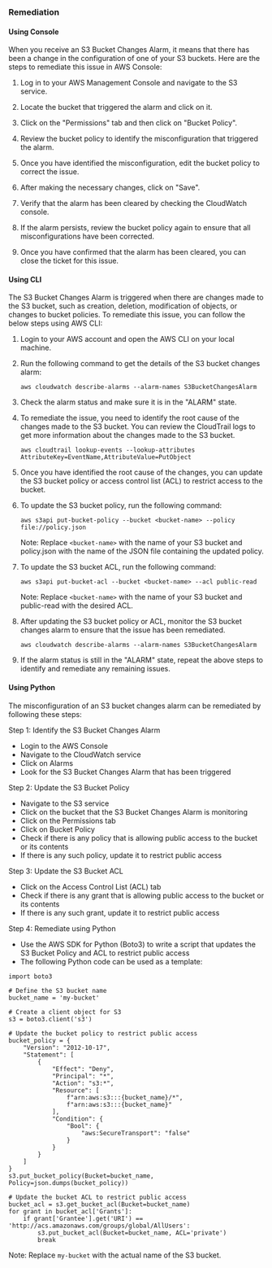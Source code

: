 ### Remediation

#### Using Console

When you receive an S3 Bucket Changes Alarm, it means that there has been a change in the configuration of one of your S3 buckets. Here are the steps to remediate this issue in AWS Console:

1. Log in to your AWS Management Console and navigate to the S3 service.

2. Locate the bucket that triggered the alarm and click on it.

3. Click on the "Permissions" tab and then click on "Bucket Policy".

4. Review the bucket policy to identify the misconfiguration that triggered the alarm.

5. Once you have identified the misconfiguration, edit the bucket policy to correct the issue.

6. After making the necessary changes, click on "Save".

7. Verify that the alarm has been cleared by checking the CloudWatch console.

8. If the alarm persists, review the bucket policy again to ensure that all misconfigurations have been corrected.

9. Once you have confirmed that the alarm has been cleared, you can close the ticket for this issue.

#### Using CLI

The S3 Bucket Changes Alarm is triggered when there are changes made to the S3 bucket, such as creation, deletion, modification of objects, or changes to bucket policies. To remediate this issue, you can follow the below steps using AWS CLI:

1. Login to your AWS account and open the AWS CLI on your local machine.

2. Run the following command to get the details of the S3 bucket changes alarm:

   ```
   aws cloudwatch describe-alarms --alarm-names S3BucketChangesAlarm
   ```

3. Check the alarm status and make sure it is in the "ALARM" state.

4. To remediate the issue, you need to identify the root cause of the changes made to the S3 bucket. You can review the CloudTrail logs to get more information about the changes made to the S3 bucket.

   ```
   aws cloudtrail lookup-events --lookup-attributes AttributeKey=EventName,AttributeValue=PutObject
   ```

5. Once you have identified the root cause of the changes, you can update the S3 bucket policy or access control list (ACL) to restrict access to the bucket.

6. To update the S3 bucket policy, run the following command:

   ```
   aws s3api put-bucket-policy --bucket <bucket-name> --policy file://policy.json
   ```

   Note: Replace `<bucket-name>` with the name of your S3 bucket and policy.json with the name of the JSON file containing the updated policy.

7. To update the S3 bucket ACL, run the following command:

   ```
   aws s3api put-bucket-acl --bucket <bucket-name> --acl public-read
   ```

   Note: Replace `<bucket-name>` with the name of your S3 bucket and public-read with the desired ACL.

8. After updating the S3 bucket policy or ACL, monitor the S3 bucket changes alarm to ensure that the issue has been remediated.

   ```
   aws cloudwatch describe-alarms --alarm-names S3BucketChangesAlarm
   ```

9. If the alarm status is still in the "ALARM" state, repeat the above steps to identify and remediate any remaining issues.

#### Using Python

The misconfiguration of an S3 bucket changes alarm can be remediated by following these steps:

Step 1: Identify the S3 Bucket Changes Alarm
- Login to the AWS Console
- Navigate to the CloudWatch service
- Click on Alarms
- Look for the S3 Bucket Changes Alarm that has been triggered

Step 2: Update the S3 Bucket Policy
- Navigate to the S3 service
- Click on the bucket that the S3 Bucket Changes Alarm is monitoring
- Click on the Permissions tab
- Click on Bucket Policy
- Check if there is any policy that is allowing public access to the bucket or its contents
- If there is any such policy, update it to restrict public access

Step 3: Update the S3 Bucket ACL
- Click on the Access Control List (ACL) tab
- Check if there is any grant that is allowing public access to the bucket or its contents
- If there is any such grant, update it to restrict public access

Step 4: Remediate using Python
- Use the AWS SDK for Python (Boto3) to write a script that updates the S3 Bucket Policy and ACL to restrict public access
- The following Python code can be used as a template:

```
import boto3

# Define the S3 bucket name
bucket_name = 'my-bucket'

# Create a client object for S3
s3 = boto3.client('s3')

# Update the bucket policy to restrict public access
bucket_policy = {
    "Version": "2012-10-17",
    "Statement": [
        {
            "Effect": "Deny",
            "Principal": "*",
            "Action": "s3:*",
            "Resource": [
                f"arn:aws:s3:::{bucket_name}/*",
                f"arn:aws:s3:::{bucket_name}"
            ],
            "Condition": {
                "Bool": {
                    "aws:SecureTransport": "false"
                }
            }
        }
    ]
}
s3.put_bucket_policy(Bucket=bucket_name, Policy=json.dumps(bucket_policy))

# Update the bucket ACL to restrict public access
bucket_acl = s3.get_bucket_acl(Bucket=bucket_name)
for grant in bucket_acl['Grants']:
    if grant['Grantee'].get('URI') == 'http://acs.amazonaws.com/groups/global/AllUsers':
        s3.put_bucket_acl(Bucket=bucket_name, ACL='private')
        break
```

Note: Replace `my-bucket` with the actual name of the S3 bucket.


